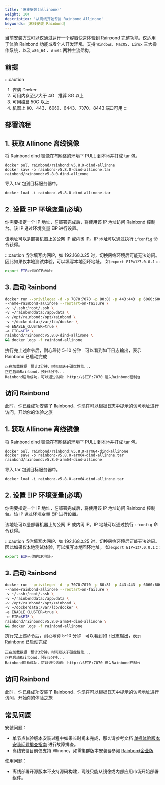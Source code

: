 ```yaml
---
title: '离线安装(allinone)'
weight: 100
description: '从离线开始安装 Rainbond Allinone'
keywords: [离线安装 Rainbond]
---
```



当前安装方式可以仅通过运行一个容器快速体验到 Rainbond 完整功能。仅适用于体验 Rainbond 功能或者个人开发环境。支持 `Windows`、`MacOS`、`Linux` 三大操作系统，以及 `x86_64` 、`Arm64` 两种主流架构。

## 前提

:::caution

1. 安装 Docker 
2. 可用内存至少大于 4G，推荐 8G 以上
3. 可用磁盘 50G 以上
4. 机器上 80、443、6060、6443、7070、8443 端口可用
:::


## 部署流程

<Tabs groupId="office">
<TabItem value="Linux" label="Linux" default>

<h2> 1. 获取 Allinone 离线镜像 </h2>

将 Rainbond dind 镜像在有网络的环境下 PULL 到本地并打成 tar 包。

```shell
docker pull rainbond/rainbond:v5.8.0-dind-allinone
docker save -o rainbond-v5.8.0-dind-allinone.tar rainbond/rainbond:v5.8.0-dind-allinone
```

导入 tar 包到目标服务器中。

```shell
docker load -i rainbond-v5.8.0-dind-allinone.tar
```

<h2> 2. 设置 EIP 环境变量(必填) </h2>

你需要指定一个 IP 地址，在部署完成后，将使用该 IP 地址访问 Rainbond 控制台。该 IP 通过环境变量 EIP 进行设置。

该地址可以是部署机器上的公网 IP 或内网 IP。IP 地址可以通过执行 `ifconfig` 命令获得。

:::caution
当你填写内网IP，如 192.168.3.25 时，切换网络环境后可能无法访问。因此如果仅本地测试体验，可以填写本地回环地址。
如 `export EIP=127.0.0.1`
:::

```bash
export EIP=<你的IP地址>
```

<h2> 3. 启动 Rainbond </h2>

```bash
docker run --privileged -d -p 7070:7070 -p 80:80 -p 443:443 -p 6060:6060 -p 8443:8443 \
--name=rainbond-allinone --restart=on-failure \
-v ~/.ssh:/root/.ssh \
-v ~/rainbonddata:/app/data \
-v /opt/rainbond:/opt/rainbond \
-v ~/dockerdata:/var/lib/docker \
-e ENABLE_CLUSTER=true \
-e EIP=$EIP \
rainbond/rainbond:v5.8.0-dind-allinone \
&& docker logs -f rainbond-allinone
```

执行完上述命令后，耐心等待 5-10 分钟，可以看到如下日志输出，表示 Rainbond 已启动完成

```
正在加载数据，预计3分钟，时间取决于磁盘性能...
正在启动Rainbond，预计5分钟...
Rainbond启动成功，可以通过访问: http://$EIP:7070 进入Rainbond控制台
```

<h2> 访问 Rainbond </h2>

此时，你已经成功安装了 Rainbond，你现在可以根据日志中提示的访问地址进行访问，开始你的体验之旅

</TabItem>
<TabItem value="Linux Arm64" label="Linux Arm64">

<h2> 1. 获取 Allinone 离线镜像 </h2>

将 Rainbond dind 镜像在有网络的环境下 PULL 到本地并打成 tar 包。

```shell
docker pull rainbond/rainbond:v5.8.0-arm64-dind-allinone
docker save -o rainbond-v5.8.0-arm64-dind-allinone.tar rainbond/rainbond:v5.8.0-arm64-dind-allinone
```

导入 tar 包到目标服务器中。

```shell
docker load -i rainbond-v5.8.0-arm64-dind-allinone.tar
```

<h2> 2. 设置 EIP 环境变量(必填)</h2>

你需要指定一个 IP 地址，在部署完成后，将使用该 IP 地址访问 Rainbond 控制台。该 IP 通过环境变量 EIP 进行设置。

该地址可以是部署机器上的公网 IP 或内网 IP。IP 地址可以通过执行 `ifconfig` 命令获得。

:::caution
当你填写内网IP，如 192.168.3.25 时，切换网络环境后可能无法访问。因此如果仅本地测试体验，可以填写本地回环地址。
如 `export EIP=127.0.0.1`
:::

```bash
export EIP=<你的IP地址>
```

<h2> 3. 启动 Rainbond </h2>

```bash
docker run --privileged -d -p 7070:7070 -p 80:80 -p 443:443 -p 6060:6060 -p 8443:8443 \
--name=rainbond-allinone --restart=on-failure \
-v ~/.ssh:/root/.ssh \
-v ~/rainbonddata:/app/data \
-v /opt/rainbond:/opt/rainbond \
-v ~/dockerdata:/var/lib/docker \
-e ENABLE_CLUSTER=true \
-e EIP=$EIP \
rainbond/rainbond:v5.8.0-arm64-dind-allinone \
&& docker logs -f rainbond-allinone
```

执行完上述命令后，耐心等待 5-10 分钟，可以看到如下日志输出，表示 Rainbond 已启动完成

```
正在加载数据，预计3分钟，时间取决于磁盘性能...
正在启动Rainbond，预计5分钟...
Rainbond启动成功，可以通过访问: http://$EIP:7070 进入Rainbond控制台
```

<h2> 访问 Rainbond </h2>

此时，你已经成功安装了 Rainbond，你现在可以根据日志中提示的访问地址进行访问，开始你的体验之旅

</TabItem>
</Tabs>

## 常见问题

安装问题：

* 单节点体验版本安装过程中如果长时间未完成，那么请参考文档 [单机体验版本安装问题排查指南](/docs/installation/install-troubleshoot/dind-install-troubleshoot/) 进行故障排查。
* 离线安装目前仅支持 Allinone，如需集群版本安装请参阅 [Rainbond企业版](/enterprise_server)

使用问题：

* 离线部署开源版本不支持源码构建，离线只能从镜像或内部应用市场开始部署组件。
